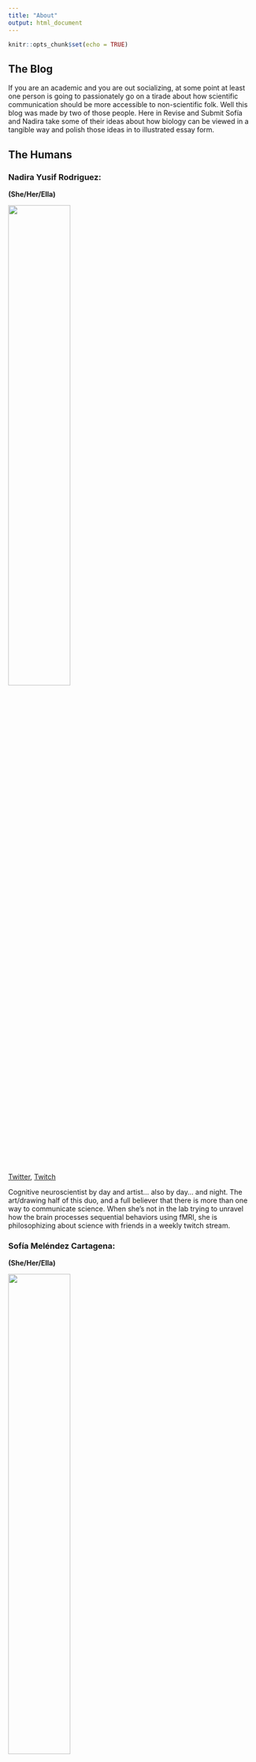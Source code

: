 ```yaml
---
title: "About"
output: html_document
---
```


```r
knitr::opts_chunk$set(echo = TRUE)
```

## The Blog

If you are an academic and you are out socializing, at some point at least one person is going to passionately go on a tirade about how scientific communication should be more accessible to non-scientific folk. Well this blog was made by two of those people. Here in Revise and Submit Sofía and Nadira take some of their ideas about how biology can be viewed in a tangible way and polish those ideas in to illustrated essay form.

## The Humans

### Nadira Yusif Rodriguez:
**(She/Her/Ella)**

![](/./about_files/LittleNadira.png#center){width=50% height=50%}

[Twitter](https://twitter.com/ScienceSimian), [Twitch](https://www.twitch.tv/philososcienceing)

Cognitive neuroscientist by day and artist... also by day... and night. The art/drawing half of this duo, and a full believer that there is more than one way to communicate science. When she’s not in the lab trying to unravel how the brain processes sequential behaviors using fMRI, she is philosophizing about science with friends in a weekly twitch stream. 



### Sofía Meléndez Cartagena:   
**(She/Her/Ella)**                

![](/./about_files/Sofia_Drawing_color_bees.png#center){width=50% height=50%}


     

[Twitter](https://twitter.com/beehaviorlist), [Github](https://github.com/ComplejoC)

Pun enthusiast, dad joke connoisseur and  the writing half of this duo, Sofía is a PhD student at UC Davis who specializes in running after bees and observing their beehaviours. She believes that computational thinking is not just for computer scientists, and that many biological problems have computational solutions. Currently she’s become especially obsessed with observing the origins of social organizations in insects. 
	
